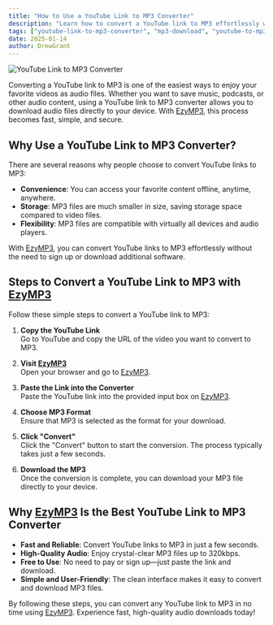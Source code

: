 ```yaml
---
title: "How to Use a YouTube Link to MP3 Converter"
description: "Learn how to convert a YouTube link to MP3 effortlessly with this simple guide. Convert YouTube videos into high-quality MP3 files using [EzyMP3](/)."
tags: ["youtube-link-to-mp3-converter", "mp3-download", "youtube-to-mp3"]
date: 2025-01-14
author: DrewGrant
---
```


![YouTube Link to MP3 Converter](/assets/images/blog/illustration-youtube-to-mp3-converter.webp)

Converting a YouTube link to MP3 is one of the easiest ways to enjoy your favorite videos as audio files. Whether you want to save music, podcasts, or other audio content, using a YouTube link to MP3 converter allows you to download audio files directly to your device. With [EzyMP3](/), this process becomes fast, simple, and secure.

## Why Use a YouTube Link to MP3 Converter?

There are several reasons why people choose to convert YouTube links to MP3:
- **Convenience**: You can access your favorite content offline, anytime, anywhere.
- **Storage**: MP3 files are much smaller in size, saving storage space compared to video files.
- **Flexibility**: MP3 files are compatible with virtually all devices and audio players.

With [EzyMP3](/), you can convert YouTube links to MP3 effortlessly without the need to sign up or download additional software.

## Steps to Convert a YouTube Link to MP3 with [EzyMP3](/)

Follow these simple steps to convert a YouTube link to MP3:

1. **Copy the YouTube Link**  
   Go to YouTube and copy the URL of the video you want to convert to MP3.

2. **Visit [EzyMP3](/)**  
   Open your browser and go to [EzyMP3](/).

3. **Paste the Link into the Converter**  
   Paste the YouTube link into the provided input box on [EzyMP3](/).

4. **Choose MP3 Format**  
   Ensure that MP3 is selected as the format for your download.

5. **Click "Convert"**  
   Click the "Convert" button to start the conversion. The process typically takes just a few seconds.

6. **Download the MP3**  
   Once the conversion is complete, you can download your MP3 file directly to your device.

## Why [EzyMP3](/) Is the Best YouTube Link to MP3 Converter

- **Fast and Reliable**: Convert YouTube links to MP3 in just a few seconds.
- **High-Quality Audio**: Enjoy crystal-clear MP3 files up to 320kbps.
- **Free to Use**: No need to pay or sign up—just paste the link and download.
- **Simple and User-Friendly**: The clean interface makes it easy to convert and download MP3 files.

By following these steps, you can convert any YouTube link to MP3 in no time using [EzyMP3](/). Experience fast, high-quality audio downloads today!

